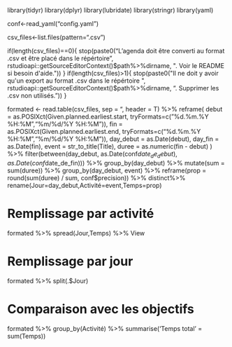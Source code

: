 library(tidyr)
library(dplyr)
library(lubridate)
library(stringr)
library(yaml)

conf<-read_yaml("config.yaml")

csv_files<-list.files(pattern=".csv")

if(length(csv_files)==0){
  stop(paste0("L'agenda doit être converti au format .csv et être placé dans le répértoire ",
             rstudioapi::getSourceEditorContext()$path%>%dirname,
             ". Voir le README si besoin d'aide."))
}
if(length(csv_files)>1){
  stop(paste0("Il ne doit y avoir qu'un export au format .csv dans le répértoire ",
              rstudioapi::getSourceEditorContext()$path%>%dirname,
              ". Supprimer les .csv non utilisés."))
}

formated <- read.table(csv_files, sep = "\t", header = T) %>%
  reframe(
    debut = as.POSIXct(Given.planned.earliest.start, tryFormats=c("%d.%m.%Y %H:%M","%m/%d/%Y %H:%M")),
    fin = as.POSIXct(Given.planned.earliest.end, tryFormats=c("%d.%m.%Y %H:%M","%m/%d/%Y %H:%M")),
    day_debut = as.Date(debut),
    day_fin = as.Date(fin),
    event = str_to_title(Title),
    duree = as.numeric(fin - debut)
  ) %>%
  filter(between(day_debut, as.Date(conf$date_de_debut), as.Date(conf$date_de_fin))) %>%
    group_by(day_debut) %>%
    mutate(sum = sum(duree)) %>%
    group_by(day_debut, event) %>%
    reframe(prop = round(sum(duree) / sum, conf$precision)) %>% distinct%>%
  rename(Jour=day_debut,Activité=event,Temps=prop)


# Remplissage par activité
formated %>% spread(Jour,Temps) %>% View

# Remplissage par jour
formated %>%
    split(.$Jour)

# Comparaison avec les objectifs
formated %>% group_by(Activité) %>% summarise('Temps total' = sum(Temps))
